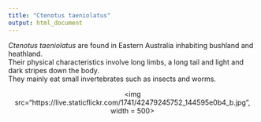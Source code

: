 ```yaml
---
title: "Ctenotus taeniolatus"
output: html_document
---
```


*Ctenotus taeniolatus* are found in Eastern Australia inhabiting bushland and heathland.  
Their physical characteristics involve long limbs, a long tail and light and dark stripes down the body.  
They mainly eat small invertebrates such as insects and worms. 

<p align='center'>
<img src="https://live.staticflickr.com/1741/42479245752_144595e0b4_b.jpg", width = 500>
</p>